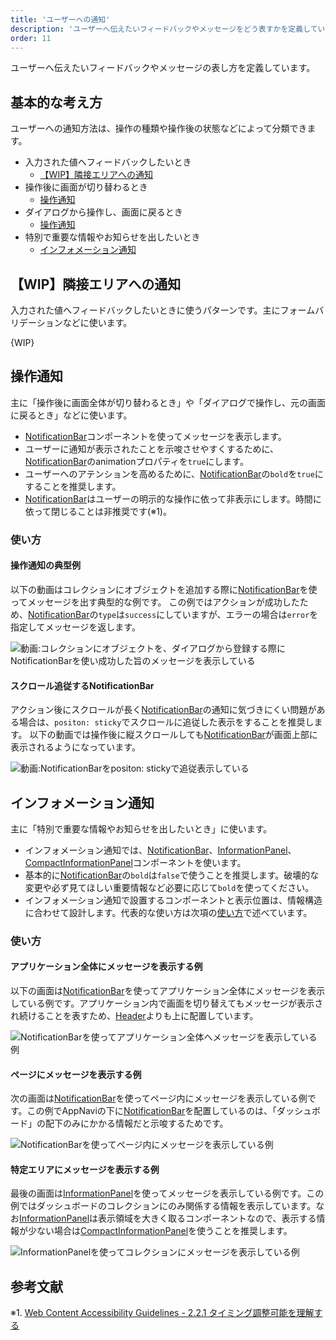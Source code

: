 ```yaml
---
title: 'ユーザーへの通知'
description: 'ユーザーへ伝えたいフィードバックやメッセージをどう表すかを定義しています。'
order: 11
---
```



ユーザーへ伝えたいフィードバックやメッセージの表し方を定義しています。


## 基本的な考え方

ユーザーへの通知方法は、操作の種類や操作後の状態などによって分類できます。

- 入力された値へフィードバックしたいとき
  - [【WIP】隣接エリアへの通知](#h2-1)
- 操作後に画面が切り替わるとき
  - [操作通知](#h2-2)
- ダイアログから操作し、画面に戻るとき
  - [操作通知](#h2-3)
- 特別で重要な情報やお知らせを出したいとき
  - [インフォメーション通知](#h2-4)


## 【WIP】隣接エリアへの通知

入力された値へフィードバックしたいときに使うパターンです。主にフォームバリデーションなどに使います。

{WIP}

## 操作通知

主に「操作後に画面全体が切り替わるとき」や「ダイアログで操作し、元の画面に戻るとき」などに使います。

- [NotificationBar](/products/components/notification-bar)コンポーネントを使ってメッセージを表示します。
- ユーザーに通知が表示されたことを示唆させやすくするために、[NotificationBar](/products/components/notification-bar)のanimationプロパティを`true`にします。
- ユーザーへのアテンションを高めるために、[NotificationBar](/products/components/notification-bar)の`bold`を`true`にすることを推奨します。
- [NotificationBar](/products/components/notification-bar)はユーザーの明示的な操作に依って非表示にします。時間に依って閉じることは非推奨です(※1)。

### 使い方

#### 操作通知の典型例

以下の動画はコレクションにオブジェクトを追加する際に[NotificationBar](/products/components/notification-bar)を使ってメッセージを出す典型的な例です。
この例ではアクションが成功したため、[NotificationBar](/products/components/notification-bar)の`type`は`success`にしていますが、エラーの場合は`error`を指定してメッセージを返します。

![動画:コレクションにオブジェクトを、ダイアログから登録する際にNotificationBarを使い成功した旨のメッセージを表示している](./images/notification-patern/notification-patern-notificationbar.gif)

#### スクロール追従するNotificationBar

アクション後にスクロールが長く[NotificationBar](/products/components/notification-bar)の通知に気づきにくい問題がある場合は、`positon: sticky`でスクロールに追従した表示をすることを推奨します。
以下の動画では操作後に縦スクロールしても[NotificationBar](/products/components/notification-bar)が画面上部に表示されるようになっています。

![動画:NotificationBarを`positon: sticky`で追従表示している](./images/notification-patern/notification-patern-notificationbar-sticky.gif)

## インフォメーション通知

主に「特別で重要な情報やお知らせを出したいとき」に使います。

- インフォメーション通知では、[NotificationBar](/products/components/notification-bar)、[InformationPanel](/products/components/information-panel)、[CompactInformationPanel](/products/components/information-panel)コンポーネントを使います。
- 基本的に[NotificationBar](/products/components/notification-bar)の`bold`は`false`で使うことを推奨します。破壊的な変更や必ず見てほしい重要情報など必要に応じて`bold`を使ってください。
- インフォメーション通知で設置するコンポーネントと表示位置は、情報構造に合わせて設計します。代表的な使い方は次項の[使い方](#h3-1)で述べています。

### 使い方

#### アプリケーション全体にメッセージを表示する例

以下の画面は[NotificationBar](/products/components/notification-bar)を使ってアプリケーション全体にメッセージを表示している例です。アプリケーション内で画面を切り替えてもメッセージが表示され続けることを表すため、[Header](/products/components/header)よりも上に配置しています。

![NotificationBarを使ってアプリケーション全体へメッセージを表示している例](./images/notification-patern/notification-patern-static1.png)

#### ページにメッセージを表示する例

次の画面は[NotificationBar](/products/components/notification-bar)を使ってページ内にメッセージを表示している例です。この例でAppNaviの下に[NotificationBar](/products/components/notification-bar)を配置しているのは、「ダッシュボード」の配下のみにかかる情報だと示唆するためです。

![NotificationBarを使ってページ内にメッセージを表示している例](./images/notification-patern/notification-patern-static2.png)

#### 特定エリアにメッセージを表示する例

最後の画面は[InformationPanel](/products/components/information-panel)を使ってメッセージを表示している例です。この例ではダッシュボードのコレクションにのみ関係する情報を表示しています。なお[InformationPanel](/products/components/information-panel)は表示領域を大きく取るコンポーネントなので、表示する情報が少ない場合は[CompactInformationPanel](/products/components/information-panel)を使うことを推奨します。

![InformationPanelを使ってコレクションにメッセージを表示している例](./images/notification-patern/notification-patern-static3.png)


## 参考文献

※1. [Web Content Accessibility Guidelines - 2.2.1 タイミング調整可能を理解する](https://waic.jp/docs/UNDERSTANDING-WCAG20/time-limits-required-behaviors.html)

